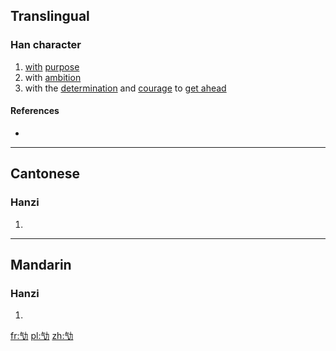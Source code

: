==Translingual==

===Han character===
{{Han char|rn=19|rad=力|as=04|sn=6|four=|canj=ONKS|ids=⿰气力}}

# [[with]] [[purpose]]
# with [[ambition]]
# with the [[determination]] and [[courage]] to [[get ahead]]

====References====
* {{Han ref|kx=0146.200|hdz=10367.070|uh=3515|ud=13589}}

----

==Cantonese==

===Hanzi===
{{yue-hanzi|jyut=[[gaat1]], [[kaau1]]|y=gaat1, kaau1}}

# {{defn|lang=yue|sort=力04}}

----

==Mandarin==

===Hanzi===
{{cmn-hanzi|pin=[[jí]] ([[ji2]]), [[yì]] ([[yi4]])|wg=chi<sup>2</sup>, i<sup>4</sup>}}

# {{defn|lang=cmn|sort=力04}}

[[fr:㔕]]
[[pl:㔕]]
[[zh:㔕]]